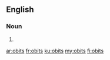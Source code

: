 ==English==

===Noun===
{{head|en|plural}}

# {{plural of|obit|lang=en}}

[[ar:obits]]
[[fr:obits]]
[[ku:obits]]
[[my:obits]]
[[fi:obits]]